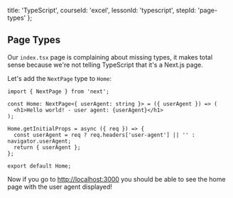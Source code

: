 
  title: 'TypeScript',
  courseId: 'excel',
  lessonId: 'typescript',
  stepId: 'page-types'
};

## Page Types

Our `index.tsx` page is complaining about missing types, it makes total sense because we're not telling TypeScript that it's a Next.js page.

Let's add the `NextPage` type to `Home`:

```tsx
import { NextPage } from 'next';

const Home: NextPage<{ userAgent: string }> = ({ userAgent }) => (
  <h1>Hello world! - user agent: {userAgent}</h1>
);

Home.getInitialProps = async ({ req }) => {
  const userAgent = req ? req.headers['user-agent'] || '' : navigator.userAgent;
  return { userAgent };
};

export default Home;
```

Now if you go to [http://localhost:3000](http://localhost:3000/) you should be able to see the home page with the user agent displayed!

